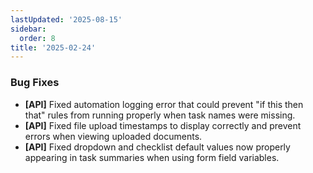 ```yaml
---
lastUpdated: '2025-08-15'
sidebar:
  order: 8
title: '2025-02-24'
---
```


### Bug Fixes

- **[API]** Fixed automation logging error that could prevent "if this then that" rules from running properly when task names were missing.
- **[API]** Fixed file upload timestamps to display correctly and prevent errors when viewing uploaded documents.
- **[API]** Fixed dropdown and checklist default values now properly appearing in task summaries when using form field variables.